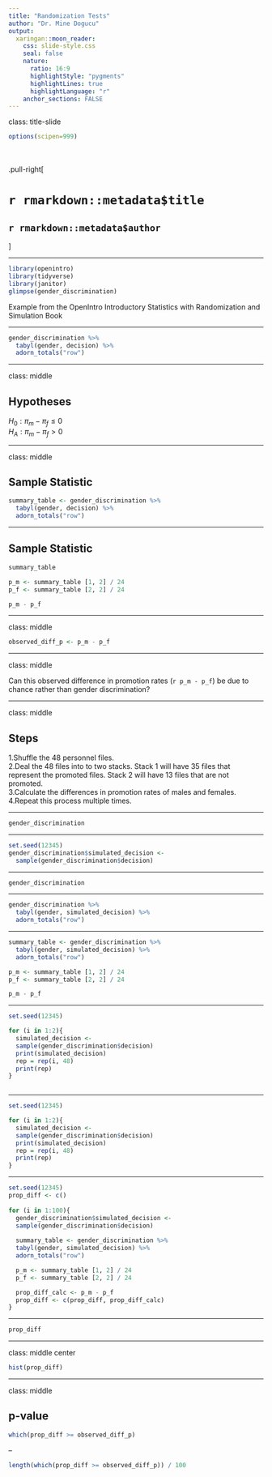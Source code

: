 ```yaml
---
title: "Randomization Tests"
author: "Dr. Mine Dogucu"
output: 
  xaringan::moon_reader:
    css: slide-style.css
    seal: false
    nature:
      ratio: 16:9
      highlightStyle: "pygments"
      highlightLines: true
      highlightLanguage: "r"
    anchor_sections: FALSE
---
```


class: title-slide

```r
options(scipen=999)

```


<br>
<br>
.pull-right[ 

# `r rmarkdown::metadata$title`
## `r rmarkdown::metadata$author`
]

---

```r
library(openintro)
library(tidyverse)
library(janitor)
glimpse(gender_discrimination)
```

Example from the OpenIntro Introductory Statistics with Randomization and Simulation Book

---

```r
gender_discrimination %>% 
  tabyl(gender, decision) %>% 
  adorn_totals("row")
```

---

class: middle

## Hypotheses

$H_0: \pi_m - \pi_f \leq 0$  
$H_A: \pi_m - \pi_f > 0$

---

class: middle

## Sample Statistic

```r
summary_table <- gender_discrimination %>% 
  tabyl(gender, decision) %>% 
  adorn_totals("row")
```

---

## Sample Statistic

```r
summary_table 

p_m <- summary_table [1, 2] / 24
p_f <- summary_table [2, 2] / 24

p_m - p_f
```

---

class: middle

```r
observed_diff_p <- p_m - p_f
```

---

class: middle

Can this observed difference in promotion rates (`r p_m - p_f`) be due to chance rather than gender discrimination?

---

class: middle

## Steps

1.Shuffle the 48 personnel files.   
2.Deal the 48 files into to two stacks. Stack 1 will have 35 files that represent the promoted files. Stack 2 will have 13 files that are not promoted.  
3.Calculate the differences in promotion rates of males and females.   
4.Repeat this process multiple times.

---


```r
gender_discrimination
```


---

```r
set.seed(12345)
gender_discrimination$simulated_decision <-
  sample(gender_discrimination$decision)
```

---

```r
gender_discrimination
```

---

```r
gender_discrimination %>% 
  tabyl(gender, simulated_decision) %>% 
  adorn_totals("row")
```


---

```r
summary_table <- gender_discrimination %>% 
  tabyl(gender, simulated_decision) %>% 
  adorn_totals("row")

p_m <- summary_table [1, 2] / 24
p_f <- summary_table [2, 2] / 24

p_m - p_f
```



---


```r
set.seed(12345)

for (i in 1:2){
  simulated_decision <-
  sample(gender_discrimination$decision)
  print(simulated_decision)
  rep = rep(i, 48)
  print(rep)
}
  
```

---

```r
set.seed(12345)

for (i in 1:2){
  simulated_decision <-
  sample(gender_discrimination$decision)
  print(simulated_decision)
  rep = rep(i, 48)
  print(rep)
}
```

---

```r
set.seed(12345)
prop_diff <- c()
  
for (i in 1:100){
  gender_discrimination$simulated_decision <-
  sample(gender_discrimination$decision)
 
  summary_table <- gender_discrimination %>% 
  tabyl(gender, simulated_decision) %>% 
  adorn_totals("row")

  p_m <- summary_table [1, 2] / 24
  p_f <- summary_table [2, 2] / 24

  prop_diff_calc <- p_m - p_f
  prop_diff <- c(prop_diff, prop_diff_calc)
}
```

---

```r
prop_diff
```

---

class: middle center

```r
hist(prop_diff)
```

---

class: middle

## p-value

```r
which(prop_diff >= observed_diff_p)
```

--

```r
length(which(prop_diff >= observed_diff_p)) / 100
```
